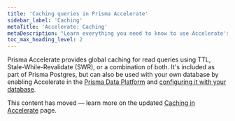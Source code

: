 ```yaml
---
title: 'Caching queries in Prisma Accelerate'
sidebar_label: 'Caching'
metaTitle: 'Accelerate: Caching'
metaDescription: "Learn everything you need to know to use Accelerate's global database caching."
toc_max_heading_level: 2
---
```


Prisma Accelerate provides global caching for read queries using TTL, Stale-While-Revalidate (SWR), or a combination of both. It's included as part of Prisma Postgres, but can also be used with your own database by enabling Accelerate in the [Prisma Data Platform](https://console.prisma.io?utm_source=docs) and [configuring it with your database](/accelerate/getting-started).

This content has moved — learn more on the updated [Caching in Accelerate](/postgres/database/caching) page.
